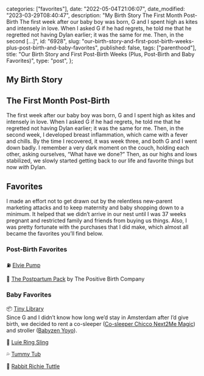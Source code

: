 
  categories: ["favorites"],
  date: "2022-05-04T21:06:07",
  date_modified: "2023-03-29T08:40:47",
  description:
    "My Birth Story The First Month Post-Birth The first week after our baby boy was born, G and I spent high as kites and intensely in love. When I asked G if he had regrets, he told me that he regretted not having Dylan earlier; it was the same for me. Then, in the second […]",
  id: "6928",
  slug: "our-birth-story-and-first-post-birth-weeks-plus-post-birth-and-baby-favorites",
  published: false,
  tags: ["parenthood"],
  title:
    "Our Birth Story and First Post-Birth Weeks (Plus, Post-Birth and Baby Favorites)",
  type: "post",
};


## My Birth Story

## The First Month Post-Birth

The first week after our baby boy was born, G and I spent high as kites and intensely in love. When I asked G if he had regrets, he told me that he regretted not having Dylan earlier; it was the same for me. Then, in the second week, I developed breast inflammation, which came with a fever and chills. By the time I recovered, it was week three, and both G and I went down badly. I remember a very dark moment on the couch, holding each other, asking ourselves, “What have we done?” Then, as our highs and lows stabilized, we slowly started getting back to our life and favorite things but now *with* Dylan.

## Favorites

I made an effort not to get drawn out by the relentless new-parent marketing attacks and to keep maternity and baby shopping down to a minimum. It helped that we didn’t arrive in our nest until I was 37 weeks pregnant and restricted family and friends from buying us things. Also, I was pretty fortunate with the purchases that I did make, which almost all became the favorites you’ll find below.

### Post-Birth Favorites

⛽️ [Elvie Pump](https://www.elvie.com/en-us/shop/elvie-pump)

🍼 [The Postpartum Pack](https://thepositivebirthcompany.co.uk/postpartum-pack) by The Positive Birth Company

### Baby Favorites

📦 [Tiny Library](https://tinylibrary.nl/)\
Since G and I didn’t know how long we’d stay in Amsterdam after I’d give birth, we decided to rent a co-sleeper ([Co-sleeper Chicco Next2Me Magic](https://tinylibrary.nl/products/co-sleeper-chicco-next2me-magic)) and stroller ([Babyzen Yoyo](https://tinylibrary.nl/collections/onderweg/products/kinderwagen-babyzen-yoyo)).

🦘 [Luie Ring Sling](https://luie.eu/)

💦 [Tummy Tub](https://tummytuboriginal.com/products/)

🐰 [Rabbit Richie Tuttle](https://www.happy-horse.eu/collection/rabbit/green-rabbit-richie-tuttle)
